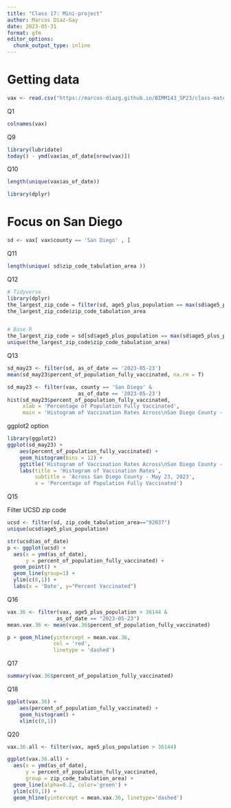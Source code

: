 ```yaml
---
title: "Class 17: Mini-project"
author: Marcos Díaz-Gay
date: 2023-05-31
format: gfm
editor_options: 
  chunk_output_type: inline
---
```


# Getting data

```r
vax <- read.csv("https://marcos-diazg.github.io/BIMM143_SP23/class-material/class17/covid19vaccinesbyzipcode_test.csv")
```

Q1

```r
colnames(vax)
```

Q9

```r
library(lubridate)
today() - ymd(vax$as_of_date[nrow(vax)])
```

Q10

```r
length(unique(vax$as_of_date))

library(dplyr)
```

# Focus on San Diego

```r
sd <- vax[ vax$county == 'San Diego' , ]
```

Q11

```r
length(unique( sd$zip_code_tabulation_area ))
```

Q12

```r
# Tidyverse
library(dplyr)
the_largest_zip_code = filter(sd, age5_plus_population == max(sd$age5_plus_population))
the_largest_zip_code$zip_code_tabulation_area


# Base R
the_largest_zip_code = sd[sd$age5_plus_population == max(sd$age5_plus_population),]
unique(the_largest_zip_code$zip_code_tabulation_area)
```

Q13

```r
sd_may23 <- filter(sd, as_of_date == '2023-05-23')
mean(sd_may23$percent_of_population_fully_vaccinated, na.rm = T)
```

```r
sd_may23 <- filter(vax, county == 'San Diego' &
                       as_of_date == '2023-05-23')
hist(sd_may23$percent_of_population_fully_vaccinated,
     xlab = 'Percentage of Population Fully Vaccinated',
     main = 'Histogram of Vaccination Rates Across\nSan Diego County - May 23, 2023')
```

ggplot2 option

```r
library(ggplot2)
ggplot(sd_may23) +
    aes(percent_of_population_fully_vaccinated) +
    geom_histogram(bins = 12) +
    ggtitle('Histogram of Vaccination Rates Across\nSan Diego County - May 23, 2023') +
    labs(title = 'Histogram of Vaccination Rates',
         subtitle = 'Across San Diego County - May 23, 2023',
         x = 'Percentage of Population Fully Vaccinated')
```

Q15

Filter UCSD zip code

```r
ucsd <- filter(sd, zip_code_tabulation_area=="92037")
unique(ucsd$age5_plus_population)

```

```r
str(ucsd$as_of_date)
p <- ggplot(ucsd) +
  aes(x = ymd(as_of_date),
      y = percent_of_population_fully_vaccinated) +
  geom_point() +
  geom_line(group=1) +
  ylim(c(0,1)) +
  labs(x = 'Date', y="Percent Vaccinated")
```

Q16

```r
vax.36 <- filter(vax, age5_plus_population > 36144 &
                as_of_date == "2023-05-23")
mean.vax.36 <- mean(vax.36$percent_of_population_fully_vaccinated)
```

```r
p + geom_hline(yintercept = mean.vax.36,
               col = 'red',
               linetype = 'dashed')
```

Q17

```r
summary(vax.36$percent_of_population_fully_vaccinated)
```

Q18

```r
ggplot(vax.36) +
    aes(percent_of_population_fully_vaccinated) +
    geom_histogram() +
    xlim(c(0,1))
```

Q20

```r
vax.36.all <- filter(vax, age5_plus_population > 36144)

ggplot(vax.36.all) +
  aes(x = ymd(as_of_date),
      y = percent_of_population_fully_vaccinated,
      group = zip_code_tabulation_area) +
  geom_line(alpha=0.2, color='green') +
  ylim(c(0,1)) +
  geom_hline(yintercept = mean.vax.36, linetype='dashed')
```
